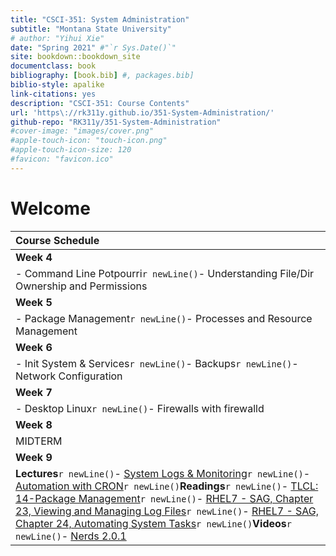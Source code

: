 ```yaml
--- 
title: "CSCI-351: System Administration"
subtitle: "Montana State University" 
# author: "Yihui Xie"
date: "Spring 2021" #"`r Sys.Date()`"
site: bookdown::bookdown_site
documentclass: book
bibliography: [book.bib] #, packages.bib]
biblio-style: apalike
link-citations: yes
description: "CSCI-351: Course Contents"
url: 'https\://rk311y.github.io/351-System-Administration/'
github-repo: "RK311y/351-System-Administration"
#cover-image: "images/cover.png"
#apple-touch-icon: "touch-icon.png"
#apple-touch-icon-size: 120
#favicon: "favicon.ico"
---
```


# Welcome

<!-- ## Course Schedual -->

<!-- ### Week 1 -->

<!-- __Lectures__ -->

<!-- - [Introduction](#unit-01) -->
<!-- - [History - Unix, Free Software and Linux](#unit-02) -->
<!-- - [What is a Linux Distribution](#unit-03) -->
<!-- - [What is a System Administrator](#unit-04) -->

<!-- __Readings__ -->

<!-- - __TLCL__ -->
<!--   - [Ch.1 What is the Shell? - Ch.2 Navigation](assets/weekly-readings/week1/TLCL-week1.pdf) -->
<!-- - [The Daemon, the GNU, and the Penguin](assets/weekly-readings/week1/The_Daemon_the_GNU_and_the_Penguin.pdf) -->

<!-- ### Week 2 -->

<!-- __Lectures__ -->

<!-- - [Installing Linux](#unit-05) -->
<!-- - [CLI Use](#util-06) -->

<!-- __Readings__ -->

<!-- - __TLCL__ -->
<!--   - [Ch.3 Exploring the System](assets/weekly-readings/week2/TLCL-week2.pdf) -->

<!-- ### Week 3 -->

<!-- __Lectures__ -->

<!-- - [User Accounts](#unit-07) -->
<!-- - [Hard disks, Partitions, and Filesystems](#unit-08) -->
<!-- - [Linux Filesystem Hierarchy](#unit-09) -->

<!-- __Readings__ -->

<!-- - __TLCL__ -->
<!--   - [Ch.3 Exploring the System](assets/weekly-readings/week2/TLCL-week2.pdf) -->




| Course Schedule |
| :-- |
| __Week 4__ |
| - Command Line Potpourri`r newLine()`- Understanding File/Dir Ownership and Permissions |
| __Week 5__ |
| - Package Management`r newLine()`- Processes and Resource Management |
| __Week 6__ |
| - Init System & Services`r newLine()`- Backups`r newLine()`- Network Configuration |
| __Week 7__ |
| - Desktop Linux`r newLine()`- Firewalls with firewalld |
| __Week 8__ |
| MIDTERM |
| __Week 9__ |
| __Lectures__`r newLine()`- [System Logs & Monitoring](#unit-19)`r newLine()`- [Automation with CRON](#unit-20)`r newLine()`__Readings__`r newLine()`- [TLCL: 14-Package Management](assets/weekly-readings/week9/TLCL-week9.pdf)`r newLine()`- [RHEL7 - SAG, Chapter 23, Viewing and Managing Log Files](assets/weekly-readings/week9/RHEL7-SAG-Chapter-23-Viewing_and_Managing_Log_Files.pdf)`r newLine()`- [RHEL7 - SAG, Chapter 24, Automating System Tasks](assets/weekly-readings/week9/RHEL7-SAG-Chapter-24-Automating_System_Tasks.pdf)`r newLine()`__Videos__`r newLine()`- [Nerds 2.0.1](https://youtu.be/luwXqAJBneI) |




